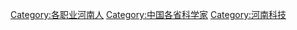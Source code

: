 [[Category:各职业河南人|Category:各职业河南人]]
[[Category:中国各省科学家|Category:中国各省科学家]]
[[Category:河南科技|Category:河南科技]]